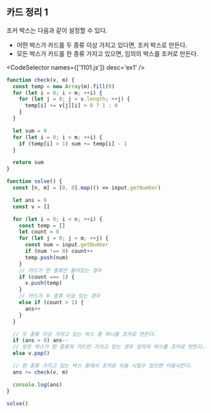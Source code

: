 
## 카드 정리 1

조커 박스는 다음과 같이 설정할 수 있다.

- 어떤 박스가 카드를 두 종류 이상 가지고 있다면, 조커 박스로 만든다.
- 모든 박스가 카드를 한 종류 가지고 있으면, 임의의 박스를 조커로 만든다.

<CodeSelector names={['1101.js']} desc='ex1' />

```js showLineNumbers
function check(v, m) {
  const temp = new Array(m).fill(0)
  for (let i = 0; i < m; ++i) {
    for (let j = 0; j < v.length; ++j) {
      temp[i] += v[j][i] > 0 ? 1 : 0
    }
  }

  let sum = 0
  for (let i = 0; i < m; ++i) {
    if (temp[i] > 1) sum += temp[i] - 1
  }

  return sum
}

function solve() {
  const [n, m] = [0, 0].map(() => input.getNumber)

  let ans = 0
  const v = []

  for (let i = 0; i < n; ++i) {
    const temp = []
    let count = 0
    for (let j = 0; j < m; ++j) {
      const num = input.getNumber
      if (num !== 0) count++
      temp.push(num)
    }
    // 카드가 한 종류만 들어있는 경우
    if (count === 1) {
      v.push(temp)
    }
    // 카드가 두 종류 이상 있는 경우
    else if (count > 1) {
      ans++
    }
  }

  // 두 종류 이상 가지고 있는 박스 중 하나를 조커로 만든다.
  if (ans > 0) ans--
  // 모든 박스가 한 종류의 카드만 가지고 있는 경우 임의의 박스를 조커로 만든다.
  else v.pop()

  // 한 종류 가지고 있는 박스 중에서 조커로 이동 시킬수 있으면 이동시킨다.
  ans += check(v, m)

  console.log(ans)
}

solve()
```
